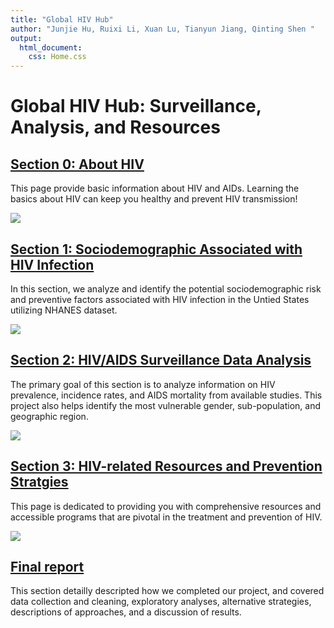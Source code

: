 ```yaml
---
title: "Global HIV Hub"
author: "Junjie Hu, Ruixi Li, Xuan Lu, Tianyun Jiang, Qinting Shen "
output: 
  html_document:
    css: Home.css
---
```


# **Global HIV Hub: Surveillance, Analysis, and Resources**

## [Section 0: About HIV](about_hiv.html)
This page provide basic information about HIV and AIDs. Learning the basics about HIV can keep you healthy and prevent HIV transmission!

![](images/about_hiv.png)

## [Section 1: Sociodemographic Associated with HIV Infection](NHANES.html)
In this section, we analyze and identify the potential sociodemographic risk and preventive factors associated with HIV infection in the Untied States utilizing NHANES dataset.

![](images/risk_factors.png)


## [Section 2: HIV/AIDS Surveillance Data Analysis](analysis_draft.html)

The primary goal of this section is to analyze information 
on HIV prevalence, incidence rates, and AIDS mortality from available studies. This project also helps identify the most vulnerable gender, sub-population, and geographic region.

![](images/hiv_surveillance.png)

## [Section 3: HIV-related Resources and Prevention Stratgies](extra_resources.html)
This page is dedicated to providing you with comprehensive resources and accessible programs that are pivotal in the treatment and prevention of HIV.

![](images/resources.jpeg)

## [Final report](project_report.html)
This section detailly descripted how we completed our project, and covered data collection and cleaning, exploratory analyses, alternative strategies, descriptions of approaches, and a discussion of results. 




